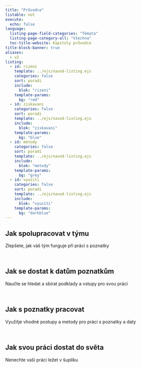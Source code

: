 ```yaml
---
title: "Průvodce"
listable: not
execute:
  echo: false
language: 
  listing-page-field-categories: "Témata"
  listing-page-category-all: "Všechna"
  toc-title-website: Kapitoly průvodce
title-block-banner: true
aliases: 
  - v2
listing:
  - id: rizeni
    template: ../ejs/navod-listing.ejs
    categories: false
    sort: poradi
    include: 
      blok: "rizeni"
    template-params:
      bg: "red"
  - id: ziskavani
    categories: false
    sort: poradi
    template: ../ejs/navod-listing.ejs
    include: 
      blok: "ziskavani"
    template-params:
      bg: "blue"
  - id: metody
    categories: false
    sort: poradi
    template: ../ejs/navod-listing.ejs
    include: 
      blok: "metody"
    template-params:
      bg: "grey"
  - id: vyuziti
    categories: false
    sort: poradi
    template: ../ejs/navod-listing.ejs
    include: 
      blok: "vyuziti"
    template-params:
      bg: "darkblue"
---
```




## Jak spolupracovat v týmu

Zlepšete, jak váš tým funguje při práci s poznatky

<br />

::: {#rizeni}
:::

## Jak se dostat k datům poznatkům

Naučte se hledat a sbírat podklady a vstupy pro svou práci

<br />

::: {#ziskavani}
:::

## Jak s poznatky pracovat

Využitje vhodné postupy a metody pro práci s poznatky a daty

<br />

::: {#metody}
:::

## Jak svou práci dostat do světa

Nenechte vaši práci ležet v šuplíku

<br />

::: {#vyuziti}
:::




